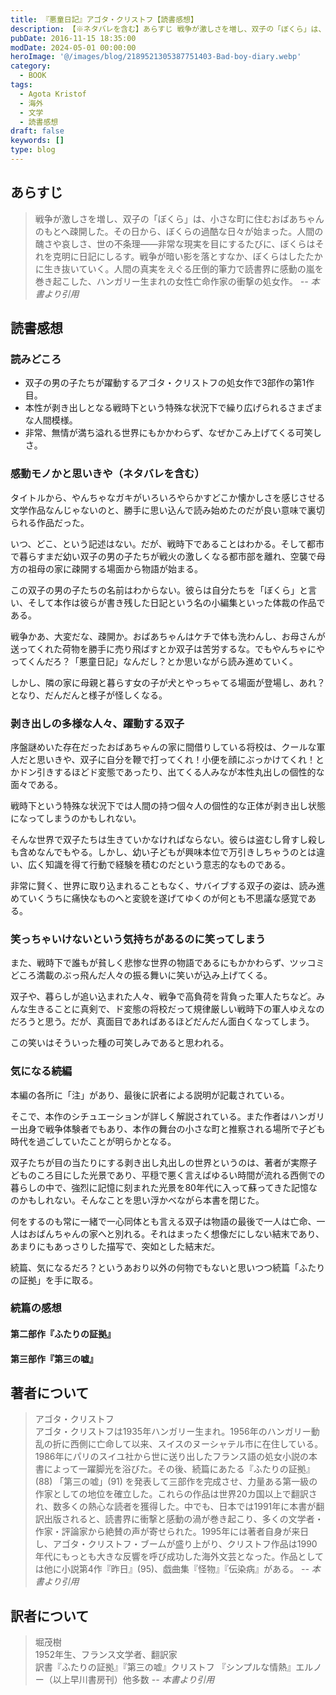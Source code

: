 ```yaml
---
title: 『悪童日記』アゴタ・クリストフ【読書感想】
description: 【※ネタバレを含む】あらすじ 戦争が激しさを増し、双子の「ぼくら」は、小さな町に住むおばあちゃんのもとへ疎開した。その日から、ぼくらの過酷な日々が始まった。人間の醜さや哀しさ、世の不条理――非常な現実を目にするたびに、ぼくらはそれを克明に日記にしるす。戦争が暗い影を落とすなか、ぼくらはしたたかに生き抜いていく。
pubDate: 2016-11-15 18:35:00
modDate: 2024-05-01 00:00:00
heroImage: '@/images/blog/2189521305387751403-Bad-boy-diary.webp'
category:
  - BOOK
tags:
  - Agota Kristof
  - 海外
  - 文学
  - 読書感想
draft: false
keywords: []
type: blog
---
```



## あらすじ

> 戦争が激しさを増し、双子の「ぼくら」は、小さな町に住むおばあちゃんのもとへ疎開した。その日から、ぼくらの過酷な日々が始まった。人間の醜さや哀しさ、世の不条理――非常な現実を目にするたびに、ぼくらはそれを克明に日記にしるす。戦争が暗い影を落とすなか、ぼくらはしたたかに生き抜いていく。人間の真実をえぐる圧倒的筆力で読書界に感動の嵐を巻き起こした、ハンガリー生まれの女性亡命作家の衝撃の処女作。 <cite>-- 本書より引用</cite>

## 読書感想

### 読みどころ

- 双子の男の子たちが躍動するアゴタ・クリストフの処女作で3部作の第1作目。
- 本性が剥き出しとなる戦時下という特殊な状況下で繰り広げられるさまざまな人間模様。
- 非常、無情が満ち溢れる世界にもかかわらず、なぜかこみ上げてくる可笑しさ。

### 感動モノかと思いきや（ネタバレを含む）

タイトルから、やんちゃなガキがいろいろやらかすどこか懐かしさを感じさせる文学作品なんじゃないのと、勝手に思い込んで読み始めたのだが良い意味で裏切られる作品だった。

いつ、どこ、という記述はない。だが、戦時下であることはわかる。そして都市で暮らすまだ幼い双子の男の子たちが戦火の激しくなる都市部を離れ、空襲で母方の祖母の家に疎開する場面から物語が始まる。

この双子の男の子たちの名前はわからない。彼らは自分たちを「ぼくら」と言い、そして本作は彼らが書き残した日記という名の小編集といった体裁の作品である。

戦争かあ、大変だな、疎開か。おばあちゃんはケチで体も洗わんし、お母さんが送ってくれた荷物を勝手に売り飛ばすとか双子は苦労するな。でもやんちゃにやってくんだろ？「悪童日記」なんだし？とか思いながら読み進めていく。

しかし、隣の家に母親と暮らす女の子が犬とやっちゃてる場面が登場し、あれ？となり、だんだんと様子が怪しくなる。

### 剥き出しの多様な人々、躍動する双子

序盤謎めいた存在だったおばあちゃんの家に間借りしている将校は、クールな軍人だと思いきや、双子に自分を鞭で打ってくれ！小便を顔にぶっかけてくれ！とかドン引きするほどド変態であったり、出てくる人みなが本性丸出しの個性的な面々である。

戦時下という特殊な状況下では人間の持つ個々人の個性的な正体が剥き出し状態になってしまうのかもしれない。

そんな世界で双子たちは生きていかなければならない。彼らは盗むし脅すし殺しも含めなんでもやる。しかし、幼い子どもが興味本位で万引きしちゃうのとは違い、広く知識を得て行動で経験を積むのだという意志的なものである。

非常に賢く、世界に取り込まれることもなく、サバイブする双子の姿は、読み進めていくうちに痛快なものへと変貌を遂げてゆくのが何とも不思議な感覚である。

### 笑っちゃいけないという気持ちがあるのに笑ってしまう

また、戦時下で誰もが貧しく悲惨な世界の物語であるにもかかわらず、ツッコミどころ満載のぶっ飛んだ人々の振る舞いに笑いが込み上げてくる。

双子や、暮らしが追い込まれた人々、戦争で高負荷を背負った軍人たちなど。みんな生きることに真剣で、ド変態の将校だって規律厳しい戦時下の軍人ゆえなのだろうと思う。だが、真面目であればあるほどだんだん面白くなってしまう。

この笑いはそういった種の可笑しみであると思われる。

### 気になる続編

本編の各所に「注」があり、最後に訳者による説明が記載されている。

そこで、本作のシチュエーションが詳しく解説されている。また作者はハンガリー出身で戦争体験者でもあり、本作の舞台の小さな町と推察される場所で子ども時代を過ごしていたことが明らかとなる。

双子たちが目の当たりにする剥き出し丸出しの世界というのは、著者が実際子どものころ目にした光景であり、平穏で悪く言えばゆるい時間が流れる西側での暮らしの中で、強烈に記憶に刻まれた光景を80年代に入って蘇ってきた記憶なのかもしれない。そんなことを思い浮かべながら本書を閉じた。

何をするのも常に一緒で一心同体とも言える双子は物語の最後で一人は亡命、一人はおばんちゃんの家へと別れる。それはまったく想像だにしない結末であり、あまりにもあっさりした描写で、突如とした結末だ。

続篇、気になるだろ？というあおり以外の何物でもないと思いつつ続篇「ふたりの証拠」を手に取る。

<div class='not-prose'>
  <div data-vc_mylinkbox_id='886764387'></div>
</div>

### 続篇の感想

#### 第二部作『ふたりの証拠』

<BlogCard
  title='『ふたりの証拠』アゴタ・クリストフ【読書感想・あらすじ】'
  description='ふたりの証拠 (アゴタ・クリストフ) のあらすじと感想。戦争は終わった過酷な時代を生き延びた双子の兄弟一人は国境を越えて向こうの国へ。一人はおばあちゃんの家がある故国に留まり、別れた兄弟のために手記を描き続ける。厳しい新体制が支配する国で、彼がなにを求め、どう生きたかを伝えるために――強烈な'
  url='https://www.neputa-note.net/2016/12/epi/'
  domain='www.neputa-note.net'
/>

#### 第三部作『第三の嘘』

<BlogCard
  title='『第三の嘘』アゴタ・クリストフ【読書感想・あらすじ】'
  description='第三の嘘 (アゴタ・クリストフ) のあらすじと感想。
ベルリンの壁の崩壊後、双子の一人が何十年ぶりかに、子供の頃の思い出の小さな町に戻ってきた。彼は少年時代を思い返しながら、町をさまよい、ずっと以前に別れたままの兄弟をさがし求める。双子の兄弟がついに再会を果たしたとき、明かされる真実と嘘とは？'
  url='https://www.neputa-note.net/2017/01/epi/'
  domain='www.neputa-note.net'
/>

## 著者について

> アゴタ・クリストフ<br />
> アゴタ・クリストフは1935年ハンガリー生まれ。1956年のハンガリー動乱の折に西側に亡命して以来、スイスのヌーシャテル市に在住している。<br />
> 1986年にパリのスイユ社から世に送り出したフランス語の処女小説の本書によって一躍脚光を浴びた。その後、続篇にあたる『ふたりの証拠』(88) 「第三の嘘」(91) を発表して三部作を完成させ、力量ある第一級の作家としての地位を確立した。これらの作品は世界20カ国以上で翻訳され、数多くの熱心な読者を獲得した。中でも、日本では1991年に本書が翻訳出版されると、読書界に衝撃と感動の渦が巻き起こり、多くの文学者・作家・評論家から絶賛の声が寄せられた。1995年には著者自身が来日し、アゴタ・クリストフ・ブームが盛り上がり、クリストフ作品は1990年代にもっとも大きな反響を呼び成功した海外文芸となった。作品としては他に小説第4作『昨日』(95)、戯曲集『怪物』『伝染病』がある。 <cite>-- 本書より引用</cite>

## 訳者について

> 堀茂樹<br />
> 1952年生、フランス文学者、翻訳家<br />
> 訳書『ふたりの証拠』『第三の嘘』クリストフ 『シンプルな情熱』エルノー（以上早川書房刊）他多数 <cite>-- 本書より引用</cite>
